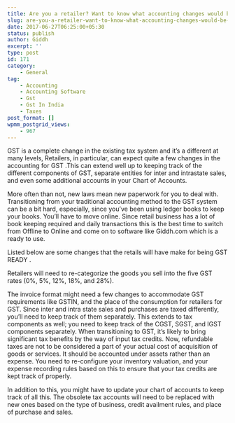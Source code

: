 ```yaml
---
title: Are you a retailer? Want to know what accounting changes would be required for GST?
slug: are-you-a-retailer-want-to-know-what-accounting-changes-would-be-required-for-gst
date: 2017-06-27T06:25:00+05:30
status: publish
author: Giddh
excerpt: ''
type: post
id: 171
category:
    - General
tag:
    - Accounting
    - Accounting Software
    - Gst
    - Gst In India
    - Taxes
post_format: []
wpmm_postgrid_views:
    - 967
---
```

GST is a complete change in the existing tax system and it’s a different at many levels, Retailers, in particular, can expect quite a few changes in the accounting for GST .This can extend well up to keeping track of the different components of GST, separate entities for inter and intrastate sales, and even some additional accounts in your Chart of Accounts.

More often than not, new laws mean new paperwork for you to deal with. Transitioning from your traditional accounting method to the GST system can be a bit hard, especially, since you’ve been using ledger books to keep your books. You’ll have to move online. Since retail business has a lot of book keeping required and daily transactions this is the best time to switch from Offline to Online and come on to software like Giddh.com which is a ready to use.

Listed below are some changes that the retails will have make for being GST READY .

Retailers will need to re-categorize the goods you sell into the five GST rates (0%, 5%, 12%, 18%, and 28%).

The invoice format might need a few changes to accommodate GST requirements like GSTIN, and the place of the consumption for retailers for GST. Since inter and intra state sales and purchases are taxed differently, you’ll need to keep track of them separately. This extends to tax components as well; you need to keep track of the CGST, SGST, and IGST components separately. When transitioning to GST, it’s likely to bring significant tax benefits by the way of input tax credits. Now, refundable taxes are not to be considered a part of your actual cost of acquisition of goods or services. It should be accounted under assets rather than an expense. You need to re-configure your inventory valuation, and your expense recording rules based on this to ensure that your tax credits are kept track of properly.

In addition to this, you might have to update your chart of accounts to keep track of all this. The obsolete tax accounts will need to be replaced with new ones based on the type of business, credit availment rules, and place of purchase and sales.